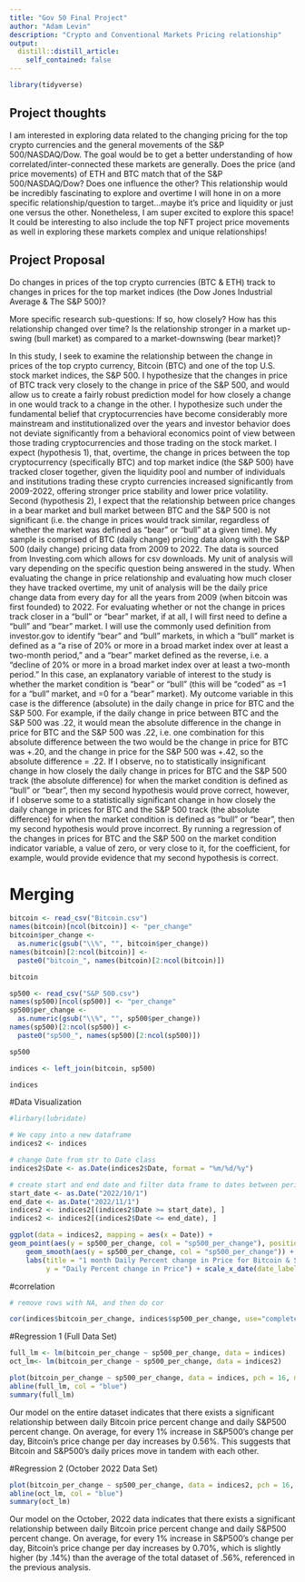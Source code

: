 ```yaml
---
title: "Gov 50 Final Project"
author: "Adam Levin"
description: "Crypto and Conventional Markets Pricing relationship"
output:
  distill::distill_article:
    self_contained: false
---
```


```r
library(tidyverse)
```


## Project thoughts

I am interested in exploring data related to the changing pricing for the top crypto currencies and the general movements of the S&P 500/NASDAQ/Dow. The goal would be to get a better understanding of how correlated/inter-connected these markets are generally. Does the price (and price movements) of ETH and BTC match that of the S&P 500/NASDAQ/Dow? Does one influence the other? This relationship would be incredibly fascinating to explore and overtime I will hone in on a more specific relationship/question to target...maybe it's price and liquidity or just one versus the other. Nonetheless, I am super excited to explore this space! It could be interesting to also include the top NFT project price movements as well in exploring these markets complex and unique relationships!

## Project Proposal 

Do changes in prices of the top crypto currencies (BTC & ETH) track to changes in prices for the top market indices (the Dow Jones Industrial Average & The S&P 500)? 

More specific research sub-questions:
If so, how closely? 
How has this relationship changed over time? 
Is the relationship stronger in a market up-swing (bull market) as compared to a market-downswing (bear market)? 

In this study, I seek to examine the relationship between the change in prices of the top crypto currency, Bitcoin (BTC) and one of the top U.S. stock market indices, the S&P 500. I hypothesize that the changes in price of BTC track very closely to the change in price of the S&P 500, and would allow us to create a fairly robust prediction model for how closely a change in one would track to a change in the other. I hypothesize such under the fundamental belief that cryptocurrencies have become considerably more mainstream and institutionalized over the years and investor behavior does not deviate significantly from a behavioral economics point of view between those trading cryptocurrencies and those trading on the stock market. I expect (hypothesis 1), that, overtime, the change in prices between the top cryptocurrency (specifically BTC) and top market indice (the S&P 500) have tracked closer together, given the liquidity pool and number of individuals and institutions trading these crypto currencies increased significantly from 2009-2022, offering stronger price stability and lower price volatility. Second (hypothesis 2), I expect that the relationship between price changes in a bear market and bull market between BTC and the S&P 500 is not significant (i.e. the change in prices would track similar, regardless of whether the market was defined as “bear” or “bull” at a given time). My sample is comprised  of BTC (daily change) pricing data along with the S&P 500 (daily change) pricing data from 2009 to 2022. The data is sourced from Investing.com which allows for csv downloads. My unit of analysis will vary depending on the specific question being answered in the study. When evaluating the change in price relationship and evaluating how much closer they have tracked overtime, my unit of analysis will be the daily price change data from every day for all the years from 2009 (when bitcoin was first founded) to 2022. For evaluating whether or not the change in prices track closer in a “bull” or “bear” market, if at all, I will first need to define a “bull” and “bear” market. I will use the commonly used definition from investor.gov to identify “bear” and “bull” markets, in which a “bull” market is defined as a “a rise of 20% or more in a broad market index over at least a two-month period,” and a “bear” market defined as the reverse, i.e. a “decline of 20% or more in a broad market index over at least a two-month period.” In this case, an explanatory variable of interest to the study is whether the market condition is “bear” or “bull” (this will be “coded” as =1 for a “bull” market, and =0 for a “bear” market). My outcome variable in this case is the difference (absolute) in the daily change in price for BTC and the S&P 500. For example, if the daily change in price between BTC and the S&P 500 was .22, it would mean the absolute difference in the change in price for BTC and the S&P 500 was .22, i.e. one combination for this absolute difference between the two would be the change in price for BTC was +.20, and the change in price for the S&P 500 was +.42, so the absolute difference = .22. If I observe, no to statistically insignificant change in how closely the daily change in prices for BTC and the S&P 500 track (the absolute difference) for when the market condition is defined as “bull” or “bear”, then my second hypothesis would prove correct, however, if I observe some to a statistically significant change in how closely the daily change in prices for BTC and the S&P 500 track (the absolute difference) for when the market condition is defined as “bull” or “bear”, then my second hypothesis would prove incorrect. By running a regression of the changes in prices for BTC and the S&P 500 on the market condition indicator variable, a value of zero, or very close to it, for the coefficient, for example, would provide evidence that my second hypothesis is correct. 







# Merging

```r
bitcoin <- read_csv("Bitcoin.csv")
names(bitcoin)[ncol(bitcoin)] <- "per_change"
bitcoin$per_change <-
  as.numeric(gsub("\\%", "", bitcoin$per_change))
names(bitcoin)[2:ncol(bitcoin)] <- 
  paste0("bitcoin_", names(bitcoin)[2:ncol(bitcoin)])

bitcoin

sp500 <- read_csv("S&P 500.csv")
names(sp500)[ncol(sp500)] <- "per_change"
sp500$per_change <-
  as.numeric(gsub("\\%", "", sp500$per_change))
names(sp500)[2:ncol(sp500)] <- 
  paste0("sp500_", names(sp500)[2:ncol(sp500)])

sp500

indices <- left_join(bitcoin, sp500)

indices
```

#Data Visualization

```r
#lirbary(lubridate)

# We copy into a new dataframe
indices2 <- indices

# change Date from str to Date class
indices2$Date <- as.Date(indices2$Date, format = "%m/%d/%y")

# create start and end date and filter data frame to dates between period
start_date <- as.Date("2022/10/1")
end_date <- as.Date("2022/11/1")
indices2 <- indices2[(indices2$Date >= start_date), ]
indices2 <- indices2[(indices2$Date <= end_date), ]

ggplot(data = indices2, mapping = aes(x = Date)) +
geom_point(aes(y = sp500_per_change, col = "sp500_per_change"), position = "jitter") + geom_point(aes(y = bitcoin_per_change, col = "bitcoin_per_change"), position = "jitter") +
    geom_smooth(aes(y = sp500_per_change, col = "sp500_per_change")) +  geom_smooth(aes(y = bitcoin_per_change, col = "bitcoin_per_change")) +
    labs(title = "1 month Daily Percent change in Price for Bitcoin & S&P500",x = "Dates from 10/1/22 to 11/1/22", 
         y = "Daily Percent change in Price") + scale_x_date(date_labels = "%b/%d")

```

#correlation 

```r

# remove rows with NA, and then do cor

cor(indices$bitcoin_per_change, indices$sp500_per_change, use="complete.obs")


```

#Regression 1 (Full Data Set)

```r
full_lm <- lm(bitcoin_per_change ~ sp500_per_change, data = indices)
oct_lm<- lm(bitcoin_per_change ~ sp500_per_change, data = indices2)
```

```r
plot(bitcoin_per_change ~ sp500_per_change, data = indices, pch = 16, main = "Bitcoin vs. S&P daily price change (2010-2022)", xlab = "Daily S&P price % change", ylab = "Daily Bitcoin price % change")
abline(full_lm, col = "blue")
summary(full_lm)
```

Our model on the entire dataset indicates that there exists a significant relationship between daily Bitcoin price percent change and daily S&P500 percent change. On average, for every 1% increase in S&P500's change per day, Bitcoin's price change per day increases by 0.56%. This suggests that Bitcoin and S&P500's daily prices move in tandem with each other. 

#Regression 2 (October 2022 Data Set)

```r
plot(bitcoin_per_change ~ sp500_per_change, data = indices2, pch = 16, main = "Bitcoin vs. S&P daily price change (Oct 2022)", xlab = "Daily S&P price % change", ylab = "Daily Bitcoin price % change")
abline(oct_lm, col = "blue")
summary(oct_lm)
```
Our model on the October, 2022 data indicates that there exists a significant relationship between daily Bitcoin price percent change and daily S&P500 percent change. On average, for every 1% increase in S&P500's change per day, Bitcoin's price change per day increases by 0.70%, which is slightly higher (by .14%) than the average of the total dataset of .56%, referenced in the previous analysis. 
